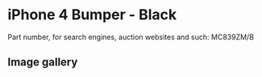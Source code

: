 
# iPhone 4 Bumper - Black

Part number, for search engines, auction websites and such: MC839ZM/B

## Image gallery

<div style={{ width: "768px" }}>
  <GalleryComponent
    images={[
      {
        original: "/everysource/MC839.webp",
        thumbnail: "/everypreview/MC839.webp",
      },
      {
        original: "/everysource/MC839_AV1.webp",
        thumbnail: "/everypreview/MC839_AV1.webp",
      },
      {
        original: "/everysource/MC839_AV2.webp",
        thumbnail: "/everypreview/MC839_AV2.webp",
      },
      {
        original: "/everysource/MC839_AV3.webp",
        thumbnail: "/everypreview/MC839_AV3.webp",
      },
      {
        original: "/everysource/MC839_AV4.webp",
        thumbnail: "/everypreview/MC839_AV4.webp",
      },
      {
        original: "/everysource/MC839_AV5.webp",
        thumbnail: "/everypreview/MC839_AV5.webp",
      }
    ]}
  />
</div>